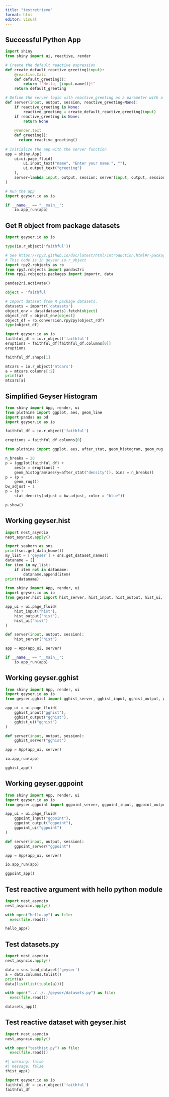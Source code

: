 ```yaml
---
title: "testretrieve"
format: html
editor: visual
---
```


## Successful Python App

```python
import shiny
from shiny import ui, reactive, render

# Create the default reactive expression
def create_default_reactive_greeting(input):
    @reactive.Calc
    def default_greeting():
        return f"Hello, {input.name()}!"
    return default_greeting

# Define the server logic with reactive_greeting as a parameter with a default reactive value
def server(input, output, session, reactive_greeting=None):
    if reactive_greeting is None:
        reactive_greeting = create_default_reactive_greeting(input)
    if reactive_greeting is None:
        return None
    
    @render.text
    def greeting():
      return reactive_greeting()
    
# Initialize the app with the server function
app = shiny.App(
    ui=ui.page_fluid(
        ui.input_text("name", "Enter your name:", ""),
        ui.output_text("greeting")
    ),
    server=lambda input, output, session: server(input, output, session, reactive_greeting=None)
)
```

```python
# Run the app
import geyser.io as io

if __name__ == "__main__":
    io.app_run(app)
```

## Get R object from package datasets

```python
import geyser.io as io

type(io.r_object('faithful'))
```

```python
# See https://rpy2.github.io/doc/latest/html/introduction.html#r-packages
# This code is in geyser.io.r_object
import rpy2.robjects as ro
from rpy2.robjects import pandas2ri
from rpy2.robjects.packages import importr, data

pandas2ri.activate()

object = 'faithful'

# Import dataset from R package datasets.
datasets = importr('datasets')
object_env = data(datasets).fetch(object)
object_rdf = object_env[object]
object_df = ro.conversion.rpy2py(object_rdf)
type(object_df)
```

```python
import geyser.io as io
faithful_df = io.r_object('faithful')
eruptions = faithful_df[faithful_df.columns[0]]
eruptions
```

```python
faithful_df.shape[1]
```

```python
mtcars = io.r_object('mtcars')
a = mtcars.columns[:2]
print(a)
mtcars[a]
```

## Simplified Geyser Histogram

```python
from shiny import App, render, ui
from plotnine import ggplot, aes, geom_line
import pandas as pd
import geyser.io as io
```

```python
faithful_df = io.r_object('faithful')
```

```python
eruptions = faithful_df.columns[0]
```

```python
from plotnine import ggplot, aes, after_stat, geom_histogram, geom_rug, stat_density

n_breaks = 20
p = (ggplot(faithful_df) +
    aes(x = eruptions) + 
    geom_histogram(aes(y=after_stat("density")), bins = n_breaks))
p = (p +
    geom_rug())
bw_adjust = 1
p = (p + 
    stat_density(adjust = bw_adjust, color = "blue"))
```

```python
p.show()
```

## Working geyser.hist

```python
import nest_asyncio
nest_asyncio.apply()
```

```python
import seaborn as sns
print(sns.get_data_home()) 
my_list = ['geyser'] + sns.get_dataset_names()
dataname = []
for item in my_list:
    if item not in dataname:
        dataname.append(item)
print(dataname)
```

```python
from shiny import App, render, ui
import geyser.io as io
from geyser.hist import hist_server, hist_input, hist_output, hist_ui, hist_app

app_ui = ui.page_fluid(
    hist_input("hist"),
    hist_output("hist"),
    hist_ui("hist")
)

def server(input, output, session):
    hist_server("hist")

app = App(app_ui, server)
```

```python
if __name__ == "__main__":
    io.app_run(app)
```

## Working geyser.gghist

```python
from shiny import App, render, ui
import geyser.io as io
from geyser.gghist import gghist_server, gghist_input, gghist_output, gghist_ui, gghist_app

app_ui = ui.page_fluid(
    gghist_input("gghist"),
    gghist_output("gghist"),
    gghist_ui("gghist")
)

def server(input, output, session):
    gghist_server("gghist")

app = App(app_ui, server)
```

```python
io.app_run(app)
```

```python
gghist_app()
```

## Working geyser.ggpoint

```python
from shiny import App, render, ui
import geyser.io as io
from geyser.ggpoint import ggpoint_server, ggpoint_input, ggpoint_output, ggpoint_ui, ggpoint_app

app_ui = ui.page_fluid(
    ggpoint_input("ggpoint"),
    ggpoint_output("ggpoint"),
    ggpoint_ui("ggpoint")
)

def server(input, output, session):
    ggpoint_server("ggpoint")

app = App(app_ui, server)
```

```python
io.app_run(app)
```

```python
ggpoint_app()
```

## Test reactive argument with hello python module

```python
import nest_asyncio
nest_asyncio.apply()
```

```python
with open("hello.py") as file:
  exec(file.read())
```

```python
hello_app()
```

## Test datasets.py

```python
import nest_asyncio
nest_asyncio.apply()
```

```python
data = sns.load_dataset('geyser')
a = data.columns.tolist()
print(a)
data[list(list(tuple(a)))]
```

```python
with open("../../../geyser/datasets.py") as file:
  exec(file.read())
```

```python
datasets_app()
```

## Test reactive dataset with geyser.hist

```python
import nest_asyncio
nest_asyncio.apply()
```

```python
with open("testhist.py") as file:
  exec(file.read())
```

```python
#| warning: false
#| message: false
thist_app()
```

```python
import geyser.io as io
faithful_df = io.r_object('faithful')
faithful_df
```
